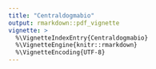 ```yaml
---
title: "Centraldogmabio"
output: rmarkdown::pdf_vignette
vignette: >
  %\VignetteIndexEntry{Centraldogmabio}
  %\VignetteEngine{knitr::rmarkdown}
  %\VignetteEncoding{UTF-8}
---
```


